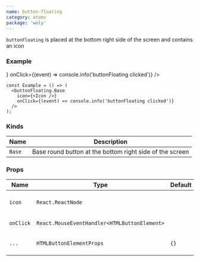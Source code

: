 ```yaml
---
name: button-floating
category: atoms
package: 'woly'
---
```



`buttonFloating` is placed at the bottom right side of the screen and contains an icon

### Example

<div style={{ '--bf-background-color': 'skyblue' }}>
  <buttonFloating.Base
    icon={<SearchIcon />}
    onClick={(event) => console.info('buttonFloating clicked')}
  />
</div>

```tsx
const Example = () => (
  <buttonFloating.Base
    icon={<Icon />}
    onClick={(event) => console.info('buttonFloating clicked')}
  />
);
```

### Kinds

| Name   | Description                                              |
| ------ | -------------------------------------------------------- |
| `Base` | Base round button at the bottom right side of the screen |

### Props

| Name      | Type                                         | Default | Description                                        |
| --------- | -------------------------------------------- | ------- | -------------------------------------------------- |
| `icon`    | `React.ReactNode`                            |         | Set the icon component inside the button           |
| `onClick` | `React.MouseEventHandler<HTMLButtonElement>` |         | Callback when button clicked                       |
| `...`     | `HTMLButtonElementProps`                     | `{}`    | Other props are inherited from `HTMLButtonElement` |
